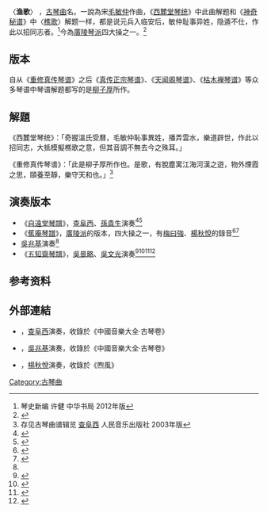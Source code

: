 〈'''渔歌'''〉 ，[[古琴曲|古琴曲]]名。一說為宋[[毛敏仲|毛敏仲]]作曲，《[[西麓堂琴统|西麓堂琴统]]》中此曲解题和《[[神奇秘谱|神奇秘谱]]》中〈[[樵歌|樵歌]]〉解题一样，都是说元兵入临安后，敏仲耻事异姓，隐遁不仕，作此以招同志者。<ref> 琴史新编 许健 中华书局 2012年版</ref>今為[[廣陵琴派|廣陵琴派]]四大操之一。<ref name="四大操">{{Cite book|title=《梅曰強紀念文集》|author=施宏|year=2006|pages=90|editor=陶藝|work=〈聽梅味道〉|quote="广陵四大曲，渔、樵、墨、佩。盖指〈[[渔歌|渔歌]]〉、〈[[樵歌|樵歌]]〉、〈[[墨子悲丝|墨子悲丝]]〉以及〈[[佩蘭_(古琴曲)|佩兰]]〉"}}</ref>

==版本==

自从《[[重修真传琴谱|重修真传琴谱]]》之后《[[真传正宗琴谱|真传正宗琴谱]]》、《[[天闻阁琴谱|天闻阁琴谱]]》、《[[枯木禅琴谱|枯木禅琴谱]]》等众多琴谱中琴谱解题都写的是[[柳子厚|柳子厚]]所作。

==解題==

《西麓堂琴统》：「奇握溫氏受曆，毛敏仲恥事異姓，播弄雲水，樂道辟世，作此以招同志，大抵模擬樵歌之意，但其音調不無去今之殊耳。」

《重修真传琴谱》：「此是柳子厚所作也。是歌，有脫塵寓江海河漢之遊，物外煙霞之思，頤養至靜，樂守天和也。」<ref> 存见古琴曲谱辑览 [[查阜西|查阜西]]  人民音乐出版社 2003年版</ref>

== 演奏版本 ==

* 《[[自遠堂琴譜|自遠堂琴譜]]》，[[查阜西|查阜西]]、[[孫貴生|孫貴生]]演奏<ref name=":0">{{Cite book|title=《中國音樂大全‧古琴卷》|publisher=中国唱片上海公司}}</ref><ref>{{Cite book|title=《七弦辨夢．孫貴生古琴曲集》|last=孫貴生|publisher=中國科學文化音像出版社|year=2017|location=北京}}</ref>
* 《[[蕉庵琴譜|蕉庵琴譜]]》，[[廣陵派|廣陵派]]的版本，四大操之一，有[[梅曰強|梅曰強]]、[[楊秋悅|楊秋悅]]的錄音<ref>{{Cite book|title=《移雲齋心旨》|last=梅曰強|publisher=江蘇電子音像|year=2006}}</ref><ref>{{Cite book|title=《煦風》|last=楊春薇|publisher=亞洲唱片|year=2005|location=臺北|last2=楊秋悅}}</ref>
* [[吳兆基|吳兆基]]演奏<ref name=":0" />
* 《[[五知齋琴譜|五知齋琴譜]]》，[[吳景略|吳景略]]、[[吳文光_(音樂家)|吳文光]]演奏<ref>{{Cite book|title=《虞山吳氏琴譜》|last=吳景略|last2=吳文光|publisher=東方出版社|year=2001|isbn=7506014548|location=北京|pages=74-86}}</ref><ref>{{Cite book|title=《吳景略古琴藝術》|last=吳景略|publisher=龍音製作|location=香港}}</ref><ref>{{Cite book|title=《流水～中國の古琴、悠久の調べ 》|last=吳文光|publisher=JVC|year=1991|location=日本}}</ref><ref>{{Cite book|title=《吳文光古琴精選》|last=吳文光|publisher=龍音製作|location=香港}}</ref>

==参考资料==
{{reflist}}

== 外部連結 ==
*{{YouTube|cCOBdti5SOQ|〈漁歌〉}}，[[查阜西|查阜西]]演奏，收錄於《中國音樂大全‧古琴卷》
*{{YouTube|KSj2gsvGlP4|〈漁歌〉}}，[[吳兆基|吳兆基]]演奏，收錄於《中國音樂大全‧古琴卷》
*{{YouTube|Ke3AmkExGVo|〈漁歌〉}}，[[楊秋悅|楊秋悅]]演奏，收錄於《煦風》

[[Category:古琴曲|Category:古琴曲]]